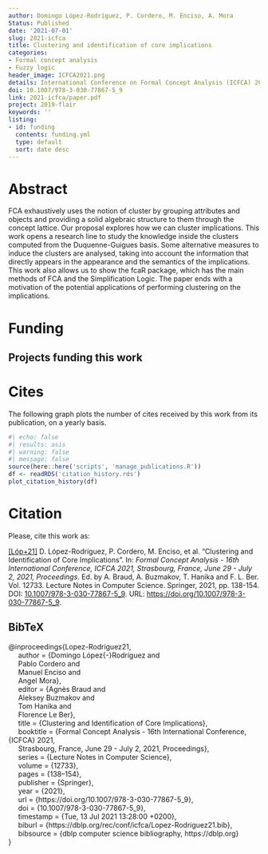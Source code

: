 ```yaml
---
author: Domingo López-Rodríguez, P. Cordero, M. Enciso, A. Mora
Status: Published
date: '2021-07-01'
slug: 2021-icfca
title: Clustering and identification of core implications
categories:
- Formal concept analysis
- Fuzzy logic
header_image: ICFCA2021.png
details: International Conference on Formal Concept Analysis (ICFCA) 2021
doi: 10.1007/978-3-030-77867-5_9
link: 2021-icfca/paper.pdf
project: 2019-flair
keywords: ''
listing:
- id: funding
  contents: funding.yml
  type: default
  sort: date desc
---
```



# Abstract


FCA exhaustively uses the notion of cluster by grouping attributes and objects and providing a solid algebraic structure to them through the concept lattice. Our proposal explores how we can cluster implications.  This work opens a research line to study the knowledge inside the clusters computed from the Duquenne-Guigues basis. Some alternative measures to induce the clusters are analysed, taking into account the information that directly appears in the appearance  and the semantics of the implications.  This work also allows us to show the fcaR package,   which has the main methods of FCA and the Simplification Logic.  The paper ends with a motivation of the potential applications of performing clustering on the implications.




# Funding
::: {.callout-note appearance='minimal' collapse=false}
## Projects funding this work

:::{#funding}
:::
:::


# Cites

The following graph plots the number of cites received by this work from its publication, on a yearly basis.

```r
#| echo: false
#| results: asis
#| warning: false
#| message: false
source(here::here('scripts', 'manage_publications.R'))
df <- readRDS('citation_history.rds')
plot_citation_history(df)
```


# Citation
Please, cite this work as:


<a name=bib-Lopez-Rodriguez21></a>[[Lóp+21]](#cite-Lopez-Rodriguez21) D. López-Rodríguez, P. Cordero, M. Enciso, et al. “Clustering and Identification of Core Implications”. In: _Formal Concept Analysis - 16th International Conference, ICFCA 2021, Strasbourg, France, June 29 - July 2, 2021, Proceedings_. Ed. by A. Braud, A. Buzmakov, T. Hanika and F. L. Ber. Vol. 12733. Lecture Notes in Computer Science. Springer, 2021, pp. 138-154. DOI: [10.1007/978-3-030-77867-5\_9](https://doi.org/10.1007%2F978-3-030-77867-5%5C_9). URL: [https://doi.org/10.1007/978-3-030-77867-5\_9](https://doi.org/10.1007/978-3-030-77867-5\_9).

::: {.callout-note appearance="minimal" collapse=true}

## BibTeX

@inproceedings{Lopez-Rodriguez21,<br>&nbsp;&nbsp;&nbsp;&nbsp;  author    = {Domingo López{-}Rodríguez and<br>&nbsp;&nbsp;&nbsp;&nbsp;               Pablo Cordero and<br>&nbsp;&nbsp;&nbsp;&nbsp;               Manuel Enciso and<br>&nbsp;&nbsp;&nbsp;&nbsp;               Angel Mora},<br>&nbsp;&nbsp;&nbsp;&nbsp;  editor    = {Agnès Braud and<br>&nbsp;&nbsp;&nbsp;&nbsp;               Aleksey Buzmakov and<br>&nbsp;&nbsp;&nbsp;&nbsp;               Tom Hanika and<br>&nbsp;&nbsp;&nbsp;&nbsp;               Florence Le Ber},<br>&nbsp;&nbsp;&nbsp;&nbsp;  title     = {Clustering and Identification of Core Implications},<br>&nbsp;&nbsp;&nbsp;&nbsp;  booktitle = {Formal Concept Analysis - 16th International Conference, {ICFCA} 2021,<br>&nbsp;&nbsp;&nbsp;&nbsp;               Strasbourg, France, June 29 - July 2, 2021, Proceedings},<br>&nbsp;&nbsp;&nbsp;&nbsp;  series    = {Lecture Notes in Computer Science},<br>&nbsp;&nbsp;&nbsp;&nbsp;  volume    = {12733},<br>&nbsp;&nbsp;&nbsp;&nbsp;  pages     = {138--154},<br>&nbsp;&nbsp;&nbsp;&nbsp;  publisher = {Springer},<br>&nbsp;&nbsp;&nbsp;&nbsp;  year      = {2021},<br>&nbsp;&nbsp;&nbsp;&nbsp;  url       = {https://doi.org/10.1007/978-3-030-77867-5\_9},<br>&nbsp;&nbsp;&nbsp;&nbsp;  doi       = {10.1007/978-3-030-77867-5\_9},<br>&nbsp;&nbsp;&nbsp;&nbsp;  timestamp = {Tue, 13 Jul 2021 13:28:00 +0200},<br>&nbsp;&nbsp;&nbsp;&nbsp;  biburl    = {https://dblp.org/rec/conf/icfca/Lopez-Rodriguez21.bib},<br>&nbsp;&nbsp;&nbsp;&nbsp;  bibsource = {dblp computer science bibliography, https://dblp.org}<br>}

:::


